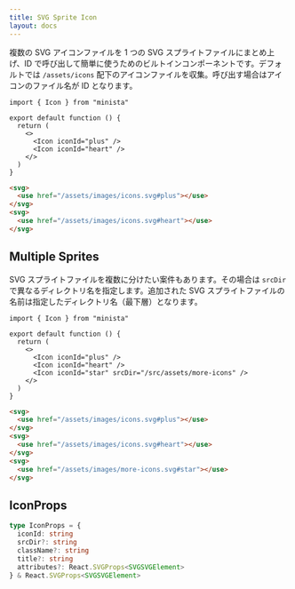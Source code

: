 ```yaml
---
title: SVG Sprite Icon
layout: docs
---
```


複数の SVG アイコンファイルを 1 つの SVG スプライトファイルにまとめ上げ、ID で呼び出して簡単に使うためのビルトインコンポーネントです。デフォルトでは `/assets/icons` 配下のアイコンファイルを収集。呼び出す場合はアイコンのファイル名が ID となります。

```tsx
import { Icon } from "minista"

export default function () {
  return (
    <>
      <Icon iconId="plus" />
      <Icon iconId="heart" />
    </>
  )
}
```

```html
<svg>
  <use href="/assets/images/icons.svg#plus"></use>
</svg>
<svg>
  <use href="/assets/images/icons.svg#heart"></use>
</svg>
```

## Multiple Sprites

SVG スプライトファイルを複数に分けたい案件もあります。その場合は `srcDir` で異なるディレクトリ名を指定します。追加された SVG スプライトファイルの名前は指定したディレクトリ名（最下層）となります。

```tsx
import { Icon } from "minista"

export default function () {
  return (
    <>
      <Icon iconId="plus" />
      <Icon iconId="heart" />
      <Icon iconId="star" srcDir="/src/assets/more-icons" />
    </>
  )
}
```

```html
<svg>
  <use href="/assets/images/icons.svg#plus"></use>
</svg>
<svg>
  <use href="/assets/images/icons.svg#heart"></use>
</svg>
<svg>
  <use href="/assets/images/more-icons.svg#star"></use>
</svg>
```

## IconProps

```ts
type IconProps = {
  iconId: string
  srcDir?: string
  className?: string
  title?: string
  attributes?: React.SVGProps<SVGSVGElement>
} & React.SVGProps<SVGSVGElement>
```
